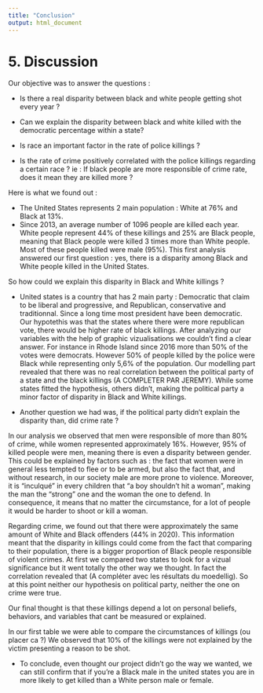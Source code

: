 ---
title: "Conclusion"
output: html_document
---

# 5. Discussion

Our objective was to answer the questions : 

- Is there a real disparity between black and white people getting shot every year ?

- Can we explain the disparity between black and white killed with the democratic percentage within a state?

- Is race an important factor in the rate of police killings ?

- Is the rate of crime positively correlated with the police killings regarding a certain race ? 
ie : If black people are more responsible of crime rate, does it mean they are killed more ?


Here is what we found out : 

-	The United States represents 2 main population : White at 76% and Black at 13%.
-	Since 2013, an average number of 1096 people are killed each year. White people represent 44% of these killings and 25% are Black people, meaning that Black people were killed 3 times more than White people. Most of these people killed were male (95%). This first analysis answered our first question : yes, there is a disparity among Black and White people killed in the United States. 

So how could we explain this disparity in Black and White killings ? 

-	United states is a country that has 2 main party : Democratic that claim to be liberal and progressive, and Republican, conservative and traditionnal. Since a long time most president have been democratic. Our hypotethis was that the states where there were more republican vote, there would be higher rate of black killings. After analyzing our variables with the help of graphic vizualisations we couldn't find a clear answer. For instance in Rhode Island since 2016 more than 50% of the votes were democrats. However 50% of people killed by the police were Black while representing only 5,6% of the population. Our modelling part revealed that there was no real correlation between the political party of a state and the black killings (A COMPLETER PAR JEREMY).
While some states fitted the hypothesis, others didn't, making the political party a minor factor of disparity in Black and White killings. 

-	Another question we had was, if the political party didn't explain the disparity than, did crime rate ?

In our analysis we observed that men were responsible of more than 80% of crime, while women represented approximately 16%. However, 95% of killed people were men, meaning there is even a disparity between gender. This could be explained by factors such as : the fact that women were in general less tempted to flee or to be armed, but also the fact that, and without research, in our society male are more prone to violence. Moreover, it is "inculqué" in every children that "a boy shouldn't hit a woman", making the man the "strong" one and the woman the one to defend. In consequence, it means that no matter the circumstance, for a lot of people it would be harder to shoot or kill a woman. 

Regarding crime, we found out that there were approximately the same amount of White and Black offenders (44% in 2020). This information meant that the disparity in killings could come from the fact that comparing to their population, there is a bigger proportion of Black people responsible of violent crimes. At first we compared two states to look for a vizual significance but it went totally the other way we thought. In fact the correlation revealed that (A compléter avec les résultats du moedellig). So at this point neither our hypothesis on political party, neither the one on crime were true. 

Our final thought is that these killings depend a lot on personal beliefs, behaviors, and variables that cant be measured or explained. 

In our first table we were able to compare the circumstances of killings (ou placer ca ?) We observed that 10% of the killings were not explained by the victim presenting a reason to be shot. 

-	To conclude, even thought our project didn't go the way we wanted, we can still confirm that if you’re a Black male in the united states you are in more likely to get killed than a White person male or female. 


